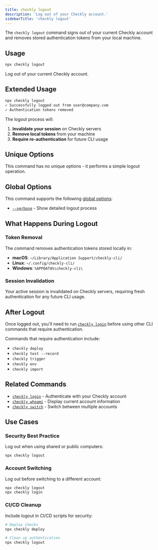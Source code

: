 ```yaml
---
title: checkly logout
description: 'Log out of your Checkly account.'
sidebarTitle: 'checkly logout'
---
```


The `checkly logout` command signs out of your current Checkly account and removes stored authentication tokens from your local machine.

## Usage

```bash Terminal
npx checkly logout
```

Log out of your current Checkly account.

## Extended Usage

```bash Terminal                
npx checkly logout
✓ Successfully logged out from user@company.com
✓ Authentication tokens removed
```

The logout process will:
1. **Invalidate your session** on Checkly servers
2. **Remove local tokens** from your machine
3. **Require re-authentication** for future CLI usage

## Unique Options

This command has no unique options - it performs a simple logout operation.

## Global Options

This command supports the following [global options](/cli-reference/global-options):

- [`--verbose`](/cli-reference/global-options#verbose-or-v) - Show detailed logout process

## What Happens During Logout

### Token Removal
The command removes authentication tokens stored locally in:

- **macOS**: `~/Library/Application Support/checkly-cli/`
- **Linux**: `~/.config/checkly-cli/`
- **Windows**: `%APPDATA%\checkly-cli\`

### Session Invalidation
Your active session is invalidated on Checkly servers, requiring fresh authentication for any future CLI usage.

## After Logout

Once logged out, you'll need to run [`checkly login`](/cli-reference/login) before using other CLI commands that require authentication.

Commands that require authentication include:
- `checkly deploy`
- `checkly test --record`
- `checkly trigger`
- `checkly env`
- `checkly import`

## Related Commands

- [`checkly login`](/cli-reference/login) - Authenticate with your Checkly account
- [`checkly whoami`](/cli-reference/whoami) - Display current account information
- [`checkly switch`](/cli-reference/switch) - Switch between multiple accounts

## Use Cases

### Security Best Practice
Log out when using shared or public computers:
```bash
npx checkly logout
```

### Account Switching
Log out before switching to a different account:
```bash
npx checkly logout
npx checkly login
```

### CI/CD Cleanup
Include logout in CI/CD scripts for security:
```bash
# Deploy checks
npx checkly deploy

# Clean up authentication
npx checkly logout
``` 